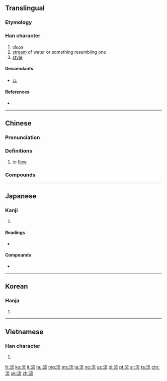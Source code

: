 ==Translingual==
===Etymology===
{{Han compound|水|alt1=氵|㐬|ls=psc|c1=s|c2=p}}

===Han character===
{{Han char|rn=85|rad=水|as=07|sn=9|four=34113|canj=EYIU|ids=⿰氵㐬}}

# [[class]]
# [[stream]] of water or something resembling one
# [[style]]

====Descendants====
* [[ル]]

====References====
* {{Han ref|kx=0623.040|dkj=17572|dj=1019.070|hdz=31631.120|uh=6D41|ud=27969|bh=AC79|bd=44153}}

----

==Chinese==
{{zh-forms}}

===Pronunciation===
{{zh-pron
|m=liú |ma=y
|c=lau4
|h=pfs=liù
|md=
|mn=lâu/liû
|w=
|mc=y
|oc=y
|cat=
}}

===Definitions===
{{zh-hanzi}}

# to [[flow]]

===Compounds===
{{attention|zh}}
{{der3
| {{l|cmn|流弊}}
| {{l|cmn|流播}}
| {{l|cmn|流布}}
| {{l|cmn|流产}}
| {{l|cmn|流畅}}
| {{l|cmn|流程}}
| {{l|cmn|流程图}}
| {{l|cmn|流传}}
| {{l|cmn|流窜}}
| {{l|cmn|流弹}}
| {{l|cmn|流荡}}
| {{l|cmn|流动}}
| {{l|cmn|流动资产}}
| {{l|cmn|流动资金}}
| {{l|cmn|流毒}}
| {{l|cmn|流芳|tr=liúfāng}}
| {{l|cmn|流放}}
| {{l|cmn|流感}}
| {{l|cmn|流光}}
| {{l|cmn|流汗}}
| {{l|cmn|流滑}}
| {{l|cmn|流火}}
| {{l|cmn|流金烁石}}
| {{l|cmn|流寇|tr=liúkòu}}
| {{l|cmn|流览}}
| {{l|cmn|流浪}}
| {{l|cmn|流泪}}
| {{l|cmn|流离}}
| {{l|cmn|流离失所}}
| {{l|cmn|流离流气}}, {{l|cmn|流离流气的}}
| {{l|cmn|流利|tr=liúlì}}
| {{l|cmn|流连}}
| {{l|cmn|流量}}
| {{l|cmn|流露|tr=liúlù}}
| {{l|cmn|流落}}
| {{l|cmn|流氓|tr=liúmáng}}
| {{l|cmn|流氓无产者}}
| {{l|cmn|流民}}
| {{l|cmn|流脑}}
| {{l|cmn|流年}}
| {{l|cmn|流派}}
| {{l|cmn|流盼}}
| {{l|cmn|流配}}
| {{l|cmn|流气}}
| {{l|cmn|流洒}}
| {{l|cmn|流散}}
| {{l|cmn|流沙}}
| {{l|cmn|流失}}
| {{l|cmn|流失生}}
| {{l|cmn|流食}}
| {{l|cmn|流矢}}
| {{l|cmn|流势}}
| {{l|cmn|流逝}}
| {{l|cmn|流水}}
| {{l|cmn|流水不腐，户枢不蠹}}
| {{l|cmn|流水席}}
| {{l|cmn|流水线}}
| {{l|cmn|流水账}}
| {{l|cmn|流水作业}}
| {{l|cmn|流送}}
| {{l|cmn|流苏}}
| {{l|cmn|流俗}}
| {{l|cmn|流速}}
| {{l|cmn|流淌}}
| {{l|cmn|流体}}
| {{l|cmn|流体力学}}
| {{l|cmn|流通|tr=liútōng}}
| {{l|cmn|流通体制}}
| {{l|cmn|流亡}}
| {{l|cmn|流网}}
| {{l|cmn|流线型}}
| {{l|cmn|流向}}
| {{l|cmn|流泻}}
| {{l|cmn|流星|tr=liúxīng}}
| {{l|cmn|流星赶月}}
| {{l|cmn|流星雨}}
| {{l|cmn|流刑}}
| {{l|cmn|流行|tr=liúxíng}}
| {{l|cmn|流行病|tr=liúxíngbìng}}
| {{l|cmn|流行歌曲}}
| {{l|cmn|流行色}}
| {{l|cmn|流行性感冒|tr=liúxíngxìnggǎnmào}}
| {{l|cmn|流行性脑脊髓膜炎}}
| {{l|cmn|流行性腮腺炎}}
| {{l|cmn|流行性乙型脑炎}}
| {{l|cmn|流血|tr=liúxuè, liúxiě}}
| {{l|cmn|流言|tr=liúyán}}
| {{l|cmn|流言飞语}}
| {{l|cmn|流溢}}
| {{l|cmn|流螢}}, {{l|cmn|流萤|tr=liúyíng}}
| {{l|cmn|流于}}
| {{l|cmn|流域}}
| {{l|cmn|流贼}}
| {{l|cmn|流质}}
| {{l|cmn|流注}}
| {{l|cmn|流转}}
| {{l|cmn|河流|tr=héliú}}
}}

----

==Japanese==

===Kanji===
{{ja-kanji|grade=3|rs=水07}}

# {{defn|lang=ja|sort=水07}}

====Readings====
* {{ja-readings|goon=[[る]] (ru)|kanon=[[りゅう]] (ryū)|kun=[[ながれる]] (nagareru), [[ながす]] (nagasu), [[ながれ]] (nagare)}}

====Compounds====
* {{term|流派||school of thought|tr=[[りゅうは]], [[ryūha]]|lang=ja|sc=Jpan}}

----

==Korean==

===Hanja===
{{ko-hanja|hangeul=[[류]]>[[유]]|eumhun=|rv=ryu>yu|mr=ryu>yu|y=lyu>yu}}

# {{defn|lang=ko|sort=水07}}

----

==Vietnamese==

===Han character===
{{vi-hantu|[[lưu]]|rs=水07}}

# {{defn|lang=vi|sort=水07}}

[[fr:流]]
[[ko:流]]
[[it:流]]
[[hu:流]]
[[mg:流]]
[[ms:流]]
[[ja:流]]
[[no:流]]
[[uz:流]]
[[pl:流]]
[[pt:流]]
[[sr:流]]
[[ta:流]]
[[chr:流]]
[[uk:流]]
[[zh:流]]
